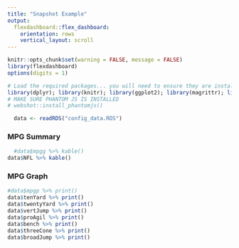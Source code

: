 ```yaml
---
title: "Snapshot Example"
output:
  flexdashboard::flex_dashboard:
    orientation: rows
    vertical_layout: scroll
---
```



```r
knitr::opts_chunk$set(warning = FALSE, message = FALSE)
library(flexdashboard)
options(digits = 1)
```

```r
# Load the required packages... you will need to ensure they are installed first.
library(dplyr); library(knitr); library(ggplot2); library(magrittr); library(shiny); library(data.table); library(DT); library(webshot)
# MAKE SURE PHANTOM JS IS INSTALLED
# webshot::install_phantomjs()
```


```r
  data <- readRDS("config_data.RDS")
```


### MPG Summary
```r
  #data$mpgg %>% kable() 
data$NFL %>% kable()
```

### MPG Graph

```r
#data$mpgp %>% print()
data$tenYard %>% print()
data$twentyYard %>% print()
data$vertJump %>% print()
data$proAgil %>% print()
data$bench %>% print()
data$threeCone %>% print()
data$broadJump %>% print()
```

